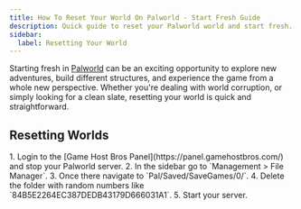 ```yaml
---
title: How To Reset Your World On Palworld - Start Fresh Guide
description: Quick guide to reset your Palworld world and start fresh. Learn how to delete your current save and begin a new adventure on your dedicated server without losing server settings.
sidebar:
  label: Resetting Your World
---
```


Starting fresh in [Palworld](https://www.gamehostbros.com/palworld-server-hosting/) can be an exciting opportunity to explore new adventures, build different structures, and experience the game from a whole new perspective. Whether you're dealing with world corruption, or simply looking for a clean slate, resetting your world is quick and straightforward.

## Resetting Worlds

<Steps>
1. Login to the [Game Host Bros Panel](https://panel.gamehostbros.com/) and stop your Palworld server.
2. In the sidebar go to `Management > File Manager`.
3. Once there navigate to `Pal/Saved/SaveGames/0/`.
4. Delete the folder with random numbers like `84B5E2264EC387DEDB43179D666031A1`.
5. Start your server.
</Steps>